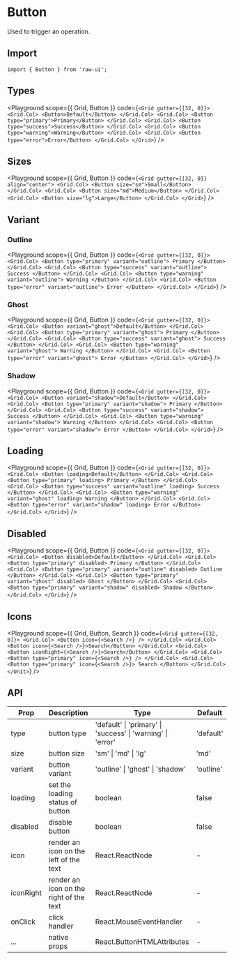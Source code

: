 
# Button

Used to trigger an operation.

## Import

```tsx
import { Button } from 'raw-ui';
```

## Types

<Playground
  scope={{ Grid, Button }}
  code={`
<Grid gutter={[32, 0]}>
  <Grid.Col>
    <Button>Default</Button>
  </Grid.Col>
  <Grid.Col>
    <Button type="primary">Primary</Button>
  </Grid.Col>
  <Grid.Col>
    <Button type="success">Success</Button>
  </Grid.Col>
  <Grid.Col>
    <Button type="warning">Warning</Button>
  </Grid.Col>
  <Grid.Col>
    <Button type="error">Error</Button>
  </Grid.Col>
</Grid>
`}
/>

## Sizes

<Playground
  scope={{ Grid, Button }}
  code={`
<Grid gutter={[32, 0]} align="center">
  <Grid.Col>
    <Button size="sm">Small</Button>
  </Grid.Col>
  <Grid.Col>
    <Button size="md">Medium</Button>
  </Grid.Col>
  <Grid.Col>
    <Button size="lg">Large</Button>
  </Grid.Col>
</Grid>
`}
/>

## Variant

### Outline

<Playground
  scope={{ Grid, Button }}
  code={`
<Grid gutter={[32, 0]}>
  <Grid.Col>
    <Button type="primary" variant="outline">
      Primary
    </Button>
  </Grid.Col>
  <Grid.Col>
    <Button type="success" variant="outline">
      Success
    </Button>
  </Grid.Col>
  <Grid.Col>
    <Button type="warning" variant="outline">
      Warning
    </Button>
  </Grid.Col>
  <Grid.Col>
    <Button type="error" variant="outline">
      Error
    </Button>
  </Grid.Col>
</Grid>
`}
/>

### Ghost

<Playground
  scope={{ Grid, Button }}
  code={`
<Grid gutter={[32, 0]}>
  <Grid.Col>
    <Button variant="ghost">Default</Button>
  </Grid.Col>
  <Grid.Col>
    <Button type="primary" variant="ghost">
      Primary
    </Button>
  </Grid.Col>
  <Grid.Col>
    <Button type="success" variant="ghost">
      Success
    </Button>
  </Grid.Col>
  <Grid.Col>
    <Button type="warning" variant="ghost">
      Warning
    </Button>
  </Grid.Col>
  <Grid.Col>
    <Button type="error" variant="ghost">
      Error
    </Button>
  </Grid.Col>
</Grid>
`}
/>

### Shadow

<Playground
  scope={{ Grid, Button }}
  code={`
<Grid gutter={[32, 0]}>
  <Grid.Col>
    <Button variant="shadow">Default</Button>
  </Grid.Col>
  <Grid.Col>
    <Button type="primary" variant="shadow">
      Primary
    </Button>
  </Grid.Col>
  <Grid.Col>
    <Button type="success" variant="shadow">
      Success
    </Button>
  </Grid.Col>
  <Grid.Col>
    <Button type="warning" variant="shadow">
      Warning
    </Button>
  </Grid.Col>
  <Grid.Col>
    <Button type="error" variant="shadow">
      Error
    </Button>
  </Grid.Col>
</Grid>
  `}
/>

## Loading

<Playground
  scope={{ Grid, Button }}
  code={`
<Grid gutter={[32, 0]}>
  <Grid.Col>
    <Button loading>Default</Button>
  </Grid.Col>
  <Grid.Col>
    <Button type="primary" loading>
      Primary
    </Button>
  </Grid.Col>
  <Grid.Col>
    <Button type="success" variant="outline" loading>
      Success
    </Button>
  </Grid.Col>
  <Grid.Col>
    <Button type="warning" variant="ghost" loading>
      Warning
    </Button>
  </Grid.Col>
  <Grid.Col>
    <Button type="error" variant="shadow" loading>
      Error
    </Button>
  </Grid.Col>
</Grid>
  `}
/>

## Disabled

<Playground
  scope={{ Grid, Button }}
  code={`
<Grid gutter={[32, 0]}>
  <Grid.Col>
    <Button disabled>Default</Button>
  </Grid.Col>
  <Grid.Col>
    <Button type="primary" disabled>
      Primary
    </Button>
  </Grid.Col>
  <Grid.Col>
    <Button type="primary" variant="outline" disabled>
      Outline
    </Button>
  </Grid.Col>
  <Grid.Col>
    <Button type="primary" variant="ghost" disabled>
      Ghost
    </Button>
  </Grid.Col>
  <Grid.Col>
    <Button type="primary" variant="shadow" disabled>
      Shadow
    </Button>
  </Grid.Col>
</Grid>
  `}
/>

## Icons

<Playground
  scope={{ Grid, Button, Search }}
  code={`
<Grid gutter={[32, 0]}>
  <Grid.Col>
    <Button icon={<Search />} />
  </Grid.Col>
  <Grid.Col>
    <Button icon={<Search />}>Search</Button>
  </Grid.Col>
  <Grid.Col>
    <Button iconRight={<Search />}>Search</Button>
  </Grid.Col>
  <Grid.Col>
    <Button type="primary" icon={<Search />} />
  </Grid.Col>
  <Grid.Col>
    <Button type="primary" icon={<Search />}>
      Search
    </Button>
  </Grid.Col>
</Unit>
  `}
/>

## API

| Prop      | Description                             | Type                                                        | Default   |
| --------- | --------------------------------------- | ----------------------------------------------------------- | --------- |
| type      | button type                             | 'default' \| 'primary' \| 'success' \| 'warning' \| 'error' | 'default' |
| size      | button size                             | 'sm' \| 'md' \| 'lg'                                        | 'md'      |
| variant   | button variant                          | 'outline' \| 'ghost' \| 'shadow'                            | 'outline' |
| loading   | set the loading status of button        | boolean                                                     | false     |
| disabled  | disable button                          | boolean                                                     | false     |
| icon      | render an icon on the left of the text  | React.ReactNode                                             | -         |
| iconRight | render an icon on the right of the text | React.ReactNode                                             | -         |
| onClick   | click handler                           | React.MouseEventHandler                                     | -         |
| ...       | native props                            | React.ButtonHTMLAttributes                                  | -         |
